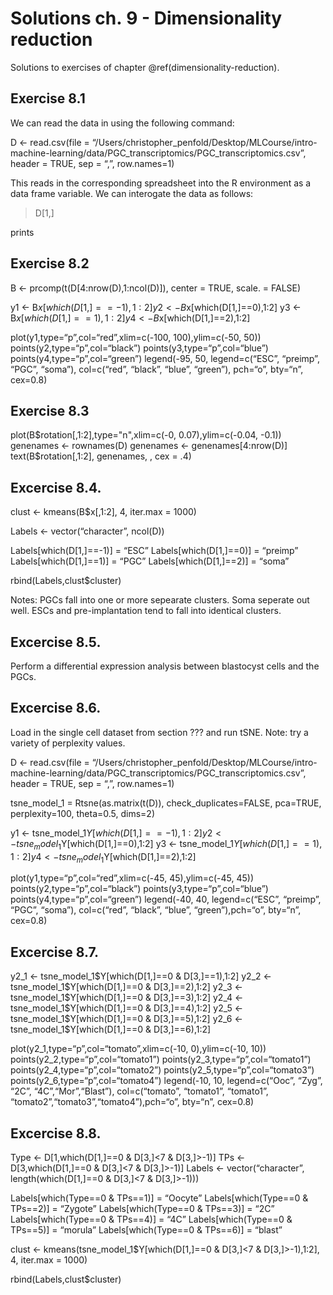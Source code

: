 # Solutions ch. 9 - Dimensionality reduction {#solutions-dimensionality-reduction}

Solutions to exercises of chapter \@ref(dimensionality-reduction).

## Exercise 8.1

We can read the data in using the following command:

D <- read.csv(file = "/Users/christopher_penfold/Desktop/MLCourse/intro-machine-learning/data/PGC_transcriptomics/PGC_transcriptomics.csv", header = TRUE, sep = ",", row.names=1)

This reads in the corresponding spreadsheet into the R environment as a data frame variable. We can interogate the data as follows:

> D[1,]

prints 


## Exercise 8.2

B <- prcomp(t(D[4:nrow(D),1:ncol(D)]), center = TRUE, scale. = FALSE)

y1 <- B$x[which(D[1,]==-1),1:2]
y2 <- B$x[which(D[1,]==0),1:2]
y3 <- B$x[which(D[1,]==1),1:2]
y4 <- B$x[which(D[1,]==2),1:2]

plot(y1,type="p",col="red",xlim=c(-100, 100),ylim=c(-50, 50))
points(y2,type="p",col="black")
points(y3,type="p",col="blue")
points(y4,type="p",col="green")
legend(-95, 50, legend=c("ESC", "preimp", "PGC", "soma"), col=c("red", "black", "blue", "green"), pch="o", bty="n", cex=0.8)

## Exercise 8.3

plot(B$rotation[,1:2],type="n",xlim=c(-0, 0.07),ylim=c(-0.04, -0.1))
genenames <- rownames(D)
genenames <- genenames[4:nrow(D)]
text(B$rotation[,1:2], genenames, , cex = .4)

## Excercise 8.4. 

clust <- kmeans(B$x[,1:2], 4, iter.max = 1000)

Labels <- vector("character", ncol(D))

Labels[which(D[1,]==-1)] = "ESC"
Labels[which(D[1,]==0)] = "preimp"
Labels[which(D[1,]==1)] = "PGC"
Labels[which(D[1,]==2)] = "soma"

rbind(Labels,clust$cluster)

Notes: PGCs fall into one or more sepearate clusters. Soma seperate out well. ESCs and pre-implantation tend to fall into identical clusters. 

## Excercise 8.5.

Perform a differential expression analysis between blastocyst cells and the PGCs.


## Excercise 8.6. 

Load in the single cell dataset from section ??? and run tSNE. Note: try a variety of perplexity values.

D <- read.csv(file = "/Users/christopher_penfold/Desktop/MLCourse/intro-machine-learning/data/PGC_transcriptomics/PGC_transcriptomics.csv", header = TRUE, sep = ",", row.names=1)


tsne_model_1 = Rtsne(as.matrix(t(D)), check_duplicates=FALSE, pca=TRUE, perplexity=100, theta=0.5, dims=2)

y1 <- tsne_model_1$Y[which(D[1,]==-1),1:2]
y2 <- tsne_model_1$Y[which(D[1,]==0),1:2]
y3 <- tsne_model_1$Y[which(D[1,]==1),1:2]
y4 <- tsne_model_1$Y[which(D[1,]==2),1:2]

plot(y1,type="p",col="red",xlim=c(-45, 45),ylim=c(-45, 45))
points(y2,type="p",col="black")
points(y3,type="p",col="blue")
points(y4,type="p",col="green")
legend(-40, 40, legend=c("ESC", "preimp", "PGC", "soma"), col=c("red", "black", "blue", "green"),pch="o", bty="n", cex=0.8)

## Excercise 8.7.

y2_1 <- tsne_model_1$Y[which(D[1,]==0 & D[3,]==1),1:2]
y2_2 <- tsne_model_1$Y[which(D[1,]==0 & D[3,]==2),1:2]
y2_3 <- tsne_model_1$Y[which(D[1,]==0 & D[3,]==3),1:2]
y2_4 <- tsne_model_1$Y[which(D[1,]==0 & D[3,]==4),1:2]
y2_5 <- tsne_model_1$Y[which(D[1,]==0 & D[3,]==5),1:2]
y2_6 <- tsne_model_1$Y[which(D[1,]==0 & D[3,]==6),1:2]

plot(y2_1,type="p",col="tomato",xlim=c(-10, 0),ylim=c(-10, 10))
points(y2_2,type="p",col="tomato1")
points(y2_3,type="p",col="tomato1")
points(y2_4,type="p",col="tomato2")
points(y2_5,type="p",col="tomato3")
points(y2_6,type="p",col="tomato4")
legend(-10, 10, legend=c("Ooc", "Zyg", "2C", "4C","Mor","Blast"), col=c("tomato", "tomato1", "tomato1", "tomato2","tomato3","tomato4"),pch="o", bty="n", cex=0.8)

## Excercise 8.8.

Type  <- D[1,which(D[1,]==0 & D[3,]<7 & D[3,]>-1)]
TPs    <- D[3,which(D[1,]==0 & D[3,]<7 & D[3,]>-1)]
Labels <- vector("character", length(which(D[1,]==0 & D[3,]<7 & D[3,]>-1)))

Labels[which(Type==0 & TPs==1)] = "Oocyte"
Labels[which(Type==0 & TPs==2)] = "Zygote"
Labels[which(Type==0 & TPs==3)] = "2C"
Labels[which(Type==0 & TPs==4)] = "4C"
Labels[which(Type==0 & TPs==5)] = "morula"
Labels[which(Type==0 & TPs==6)] = "blast"

clust <- kmeans(tsne_model_1$Y[which(D[1,]==0 & D[3,]<7 & D[3,]>-1),1:2], 4, iter.max = 1000)

rbind(Labels,clust$cluster)